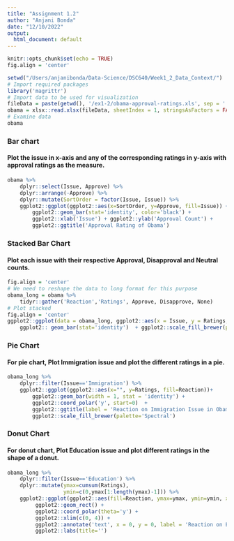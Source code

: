 ```yaml
---
title: "Assignment 1.2"
author: "Anjani Bonda"
date: "12/10/2022"
output:
  html_document: default
---
```


```r
knitr::opts_chunk$set(echo = TRUE)
fig.align = 'center'
```

```r
setwd("/Users/anjanibonda/Data-Science/DSC640/Week1_2_Data_Context/")
# Import required packages
library('magrittr')
# Import data to be used for visualization
fileData = paste(getwd(), '/ex1-2/obama-approval-ratings.xls', sep = '')
obama = xlsx::read.xlsx(fileData, sheetIndex = 1, stringsAsFactors = FALSE)
# Examine data
obama
```

### Bar chart
#### Plot the issue in x-axis and any of the corresponding ratings in y-axis with approval ratings as the measure. 
```r
obama %>%
    dplyr::select(Issue, Approve) %>%
    dplyr::arrange(-Approve) %>%
    dplyr::mutate(SortOrder = factor(Issue, Issue)) %>% 
    ggplot2::ggplot(ggplot2::aes(x=SortOrder, y=Approve, fill=Issue)) +
        ggplot2::geom_bar(stat='identity', color='black') + 
        ggplot2::xlab('Issue') + ggplot2::ylab('Approval Count') +
        ggplot2::ggtitle('Approval Rating of Obama') 
```

### Stacked Bar Chart
#### Plot each issue with their respective Approval, Disapproval and Neutral counts.  
```r
fig.align = 'center'
# We need to reshape the data to long format for this purpose
obama_long = obama %>%
    tidyr::gather('Reaction','Ratings', Approve, Disapprove, None)
# Plot stacked
fig.align = 'center'
ggplot2::ggplot(data = obama_long, ggplot2::aes(x = Issue, y = Ratings, fill = Reaction)) + 
    ggplot2:: geom_bar(stat='identity')  + ggplot2::scale_fill_brewer(palette = 10)
```


### Pie Chart
#### For pie chart, Plot Immigration issue and plot the different ratings in a pie.  

```r
obama_long %>%
    dplyr::filter(Issue=='Immigration') %>%
    ggplot2::ggplot(ggplot2::aes(x="", y=Ratings, fill=Reaction))+
        ggplot2::geom_bar(width = 1, stat = 'identity') +
        ggplot2::coord_polar('y', start=0)  +
        ggplot2::ggtitle(label = 'Reaction on Immigration Issue in Obama Era') +
        ggplot2::scale_fill_brewer(palette='Spectral')
```

### Donut Chart
#### For donut chart, Plot Education issue and plot different ratings in the shape of a donut.  


```r
obama_long %>%
    dplyr::filter(Issue=='Education') %>%
    dplyr::mutate(ymax=cumsum(Ratings),
                  ymin=c(0,ymax[1:length(ymax)-1])) %>%
    ggplot2::ggplot(ggplot2::aes(fill=Reaction, ymax=ymax, ymin=ymin, xmax=4, xmin=3)) +
         ggplot2::geom_rect() +
         ggplot2::coord_polar(theta='y') +
         ggplot2::xlim(c(0, 4)) +
         ggplot2::annotate('text', x = 0, y = 0, label = 'Reaction on Education') +
         ggplot2::labs(title='')
```